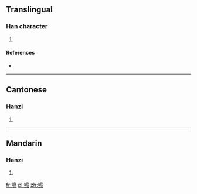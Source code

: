 ==Translingual==

===Han character===
{{Han char|rn=30|rad=口|as=14|sn=17|four=6309<sub>1</sub>|canj=口十月火 (RJBF), X口十月火 (XRJBF)}}

# {{defn|Han|sort=口14}}

====References====
* {{Han ref|kx=0212.191|hdz=10697.150|uh=5693|ud=22163|bh=ECC0|bd=60608}}

----

==Cantonese==

===Hanzi===
{{yue-hanzi|jyut=|y=[[chaat3]]}}

# {{defn|lang=yue|sort=口14}}

----

==Mandarin==

===Hanzi===
{{cmn-hanzi|pin=[[cā]] ([[ca1]])|wg=[[ts'a1|ts'a<sup>1</sup>]]}}

# {{defn|lang=cmn|sort=口14}}

[[fr:嚓]]
[[pl:嚓]]
[[zh:嚓]]